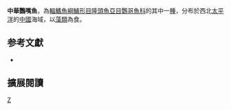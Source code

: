 {{Speciesbox 
| taxon = Scarus chinensis
| authority = [[Steindachner|Steindachner]], 1867
| status= DD
| status_system = iucn3.1
| synonyms = *''Pseudoscarus chinensis''<br /><small>Steindachner, 1867</small>
}}

'''中華鸚嘴魚'''，為[[輻鰭魚綱|輻鰭魚綱]][[鱸形目|鱸形目]][[隆頭魚亞目|隆頭魚亞目]][[鸚哥魚科|鸚哥魚科]]的其中一[[種|種]]，分布於西北[[太平洋|太平洋]]的[[中國|中國]]海域，以[[藻類|藻類]]為食。

== 参考文獻 ==
*{{FishBase_species|genus=Scarus|species=chinensis|year=2012|month=7}}

== 擴展閱讀 == 
{{refbegin}}
{{wikispecies-inline|Scarus chinensis|中華鸚嘴魚}}
{{refend}}
{{Taxonbar|from=Q2315529}}

[[Category:鸚嘴魚屬|Z]]